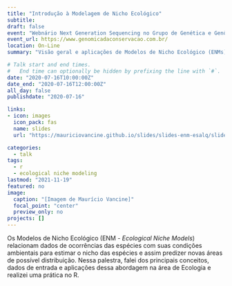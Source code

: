```yaml
---
title: "Introdução à Modelagem de Nicho Ecológico"
subtitle: 
draft: false
event: "Webnário Next Generation Sequencing no Grupo de Genética e Genômica da Conservação da Profa. Maria Zucchi (USP/ESALQ)"
event_url: https://www.genomicadaconservacao.com.br/
location: On-Line
summary: "Visão geral e aplicações de Modelos de Nicho Ecológico (ENMs)"

# Talk start and end times.
#   End time can optionally be hidden by prefixing the line with `#`.
date: "2020-07-16T10:00:00Z"
date_end: "2020-07-16T12:00:00Z"
all_day: false
publishdate: "2020-07-16"

links:
- icon: images
  icon_pack: fas
  name: slides
  url: "https://mauriciovancine.github.io/slides/slides-enm-esalq/slides-enm-esalq.pdf"

categories:
  - talk
tags:
  - r
  - ecological niche modeling
lastmod: "2021-11-19"
featured: no
image:
  caption: "[Imagem de Maurício Vancine]"
  focal_point: "center"
  preview_only: no
projects: []
---
```


Os Modelos de Nicho Ecológico (ENM - *Ecological Niche Models*) relacionam dados de ocorrências das espécies com suas condições ambientais para estimar o nicho das espécies e assim predizer novas áreas de possível distribuição. Nessa palestra, falei dos principais conceitos, dados de entrada e aplicações dessa abordagem na área de Ecologia e realizei uma prática no R.
